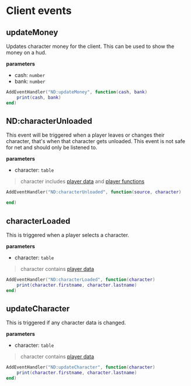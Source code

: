 # Client events


## updateMoney
Updates character money for the client. This can be used to show the money on a hud.

**parameters**
* cash: `number`
* bank: `number`

```lua copy
AddEventHandler("ND:updateMoney", function(cash, bank)
    print(cash, bank)
end)
```



## ND:characterUnloaded
This event will be triggered when a player leaves or changes their character, that's when that character gets unloaded. This event is not safe for net and should only be listened to.

**parameters**
* character: `table`
> character includes [player data](../playerdata.mdx) and [player functions](player.mdx)

```lua copy
AddEventHandler("ND:characterUnloaded", function(source, character)

end)
```



## characterLoaded
This is triggered when a player selects a character.

**parameters**
* character: `table`
> character contains [player data](../playerdata.mdx)

```lua copy
AddEventHandler("ND:characterLoaded", function(character)
    print(character.firstname, character.lastname)
end)
```



## updateCharacter
This is triggered if any character data is changed.

**parameters**
* character: `table`
> character contains [player data](../playerdata.mdx)

```lua copy
AddEventHandler("ND:updateCharacter", function(character)
    print(character.firstname, character.lastname)
end)
```


